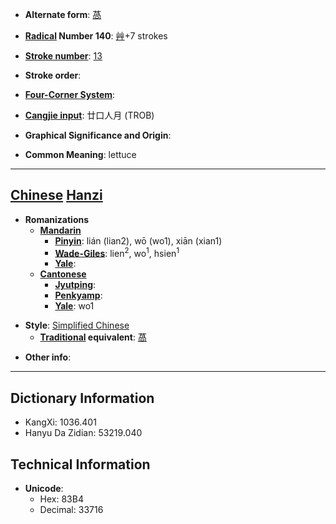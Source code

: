 * '''Alternate form''': [[萵]]

* '''[[Wiktionary:Chinese radical index| Radical]] Number 140''': [[Wiktionary:Chinese radical index 艸|艸]]+7 strokes

* '''[[Wiktionary:Chinese total strokes index|Stroke number]]''': [[Wiktionary:Chinese total strokes index 13|13]]

* '''Stroke order''': 

* '''[[Wiktionary:Chinese four corner index|Four-Corner System]]''': 

* '''[[Wiktionary:Chinese Cangjie index|Cangjie input]]''': 廿口人月 (TROB)

* '''Graphical Significance and Origin''': 

* '''Common Meaning''': lettuce

----

== [[Chinese]] [[Hanzi]] ==

* '''Romanizations'''
** '''[[Mandarin]]'''
*** '''[[Pinyin]]''': lián (lian2), wō (wo1), xiān (xian1)
*** '''[[Wade-Giles]]''': lien<sup>2</sup>, wo<sup>1</sup>, hsien<sup>1</sup>
*** '''[[Yale]]''': 
** '''[[Cantonese]]'''
*** '''[[Jyutping]]''':
*** '''[[Penkyamp]]''': 
*** '''[[Yale]]''': wo1

* '''Style''': [[Simplified Chinese]] 
** '''[[Traditional Chinese|Traditional]] equivalent''': [[萵]]

* '''Other info''': 

----

== Dictionary Information ==

* KangXi: 1036.401
* Hanyu Da Zidian: 53219.040

== Technical Information ==

* '''Unicode''':
** Hex: 83B4
** Decimal: 33716
